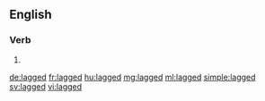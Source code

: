 ==English==

===Verb===
{{head|en|verb form}}

# {{en-past of|lag}}

[[de:lagged]]
[[fr:lagged]]
[[hu:lagged]]
[[mg:lagged]]
[[ml:lagged]]
[[simple:lagged]]
[[sv:lagged]]
[[vi:lagged]]